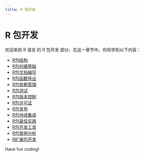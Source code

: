 ```yaml
---
title: R 包开发
---
```


# R 包开发

欢迎来到 R 语言 的 R 包开发 部分，在这一章节中，你将学到以下内容：

- [R包结构](./0-r-package-structure.mdx)
- [R包创建基础](./1-r-package-creation-basics.mdx)
- [R包文档编写](./2-r-package-documentation.mdx)
- [R包函数导出](./3-r-package-function-export.mdx)
- [R包依赖管理](./4-r-package-dependency-management.mdx)
- [R包测试](./5-r-package-testing.mdx)
- [R包版本控制](./6-r-package-version-control.mdx)
- [R包许可证](./7-r-package-license.mdx)
- [R包发布](./8-r-package-release.mdx)
- [R包持续集成](./9-r-package-continuous-integration.mdx)
- [R包最佳实践](./10-r-package-best-practices.mdx)
- [R包开发工具](./11-r-package-development-tools.mdx)
- [R包案例分析](./12-r-package-case-analysis.mdx)
- [R扩展包开发](./13-r-extension-package-development.mdx)

Have fun coding!